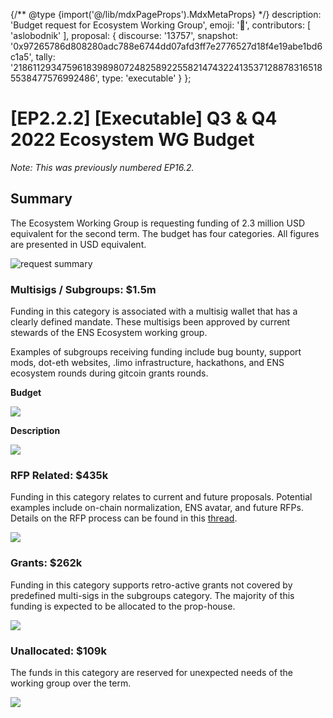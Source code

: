 {/** @type {import('@/lib/mdxPageProps').MdxMetaProps} */}
    description: 'Budget request for Ecosystem Working Group',
    emoji: '📙',
    contributors: [
        'aslobodnik'
    ],
    proposal: {
        discourse: '13757',
        snapshot: '0x97265786d808280adc788e6744dd07afd3ff7e2776527d18f4e19abe1bd6c1a5',
        tally: '21861129347596183989807248258922558214743224135371288783165185538477576992486',
        type: 'executable'
    }
};

# [EP2.2.2] [Executable] Q3 & Q4 2022 Ecosystem WG Budget

_Note: This was previously numbered EP16.2._

## Summary

The Ecosystem Working Group is requesting funding of 2.3 million USD equivalent for the second term. The budget has four categories. All figures are presented in USD equivalent.

![request summary](/content/dao/proposals/2.2.2-1.png)

### Multisigs / Subgroups: $1.5m

Funding in this category is associated with a multisig wallet that has a clearly defined mandate. These multisigs been approved by current stewards of the ENS Ecosystem working group.

Examples of subgroups receiving funding include bug bounty, support mods, dot-eth websites, .limo infrastructure, hackathons, and ENS ecosystem rounds during gitcoin grants rounds.

**Budget**

![](/content/dao/proposals/2.2.2-2.png)

**Description**

![](/content/dao/proposals/2.2.2-3.png)

### RFP Related: $435k

Funding in this category relates to current and future proposals. Potential examples include on-chain normalization, ENS avatar, and future RFPs. Details on the RFP process can be found in this [thread](https://discuss.ens.domains/t/transitioning-the-dao-to-an-rfp-model/11821).

![](/content/dao/proposals/2.2.2-4.png)

### Grants: $262k

Funding in this category supports retro-active grants not covered by predefined multi-sigs in the subgroups category. The majority of this funding is expected to be allocated to the prop-house.

![](/content/dao/proposals/2.2.2-5.png)

### Unallocated: $109k

The funds in this category are reserved for unexpected needs of the working group over the term.

![](/content/dao/proposals/2.2.2-6.png)
